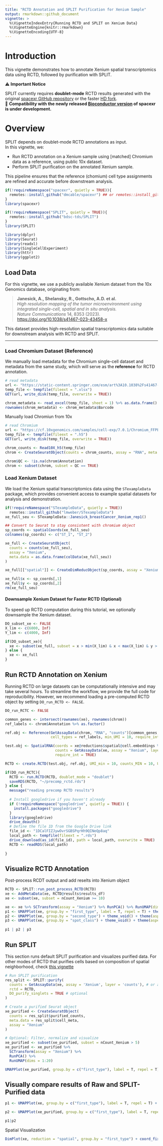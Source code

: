 ```yaml
---
title: "RCTD Annotation and SPLIT Purification for Xenium Sample"
output: rmarkdown::github_document
vignette: >
  %\VignetteIndexEntry{Running RCTD and SPLIT on Xenium Data}
  %\VignetteEngine{knitr::rmarkdown}
  %\VignetteEncoding{UTF-8}
---
```


# Introduction

This vignette demonstrates how to annotate Xenium spatial transcriptomics data using RCTD, followed by purification with SPLIT.

⚠️ **Important Notice**

SPLIT currently requires **doublet-mode** RCTD results generated with the original [spacexr GitHub repository](https://github.com/dmcable/spacexr) or the faster [HD fork](https://github.com/jpromeror/spacexr/tree/HD).  
🚧 **Compatibility with the newly released [Bioconductor version](https://www.bioconductor.org/packages/release/bioc/html/spacexr.html) of spacexr is under development.**

# Overview

SPLIT depends on doublet-mode RCTD annotations as input.  
In this vignette, we:

- Run RCTD annotation on a Xenium sample using [matched] Chromium data as a reference, using public 10x dataset.
- Perform SPLIT purification on the annotated Xenium sample.

This pipeline ensures that the reference (chomium) cell type assignments are refined and accurate before downstream analysis.


```r
if(!requireNamespace("spacexr", quietly = TRUE)){
  remotes::install_github("dmcable/spacexr") ## or remotes::install_github("jpromeror/spacexr@HD") for implementation of the doublet mode.
}
library(spacexr)

if(!requireNamespace("SPLIT", quietly = TRUE)){
  remotes::install_github("bdsc-tds/SPLIT") 
}
library(SPLIT)

library(dplyr)
library(Seurat)
library(readxl)
library(SingleCellExperiment)
library(httr)
library(ggplot2)
```

## Load Data

For this vignette, we use a publicly available Xenium dataset from the 10x Genomics database, originating from:

> **Janesick, A., Shelansky, R., Gottscho, A.D. et al.**  
> *High resolution mapping of the tumor microenvironment using integrated single-cell, spatial and in situ analysis.*  
> *Nature Communications* 14, 8353 (2023).  
> [https://doi.org/10.1038/s41467-023-43458-x](https://doi.org/10.1038/s41467-023-43458-x)

This dataset provides high-resolution spatial transcriptomics data suitable for downstream analysis with RCTD and SPLIT.

---

### Load Chromium Dataset (Reference)

We manually load metadata for the Chromium single-cell dataset and metadata from the same study, which will serve as the **reference** for RCTD annotation.

```r
# read metadata
url <- "https://static-content.springer.com/esm/art%3A10.1038%2Fs41467-023-43458-x/MediaObjects/41467_2023_43458_MOESM4_ESM.xlsx"
temp_file <- tempfile(fileext = ".xlsx")
GET(url, write_disk(temp_file, overwrite = TRUE))

chrom_metadata <- read_excel(temp_file, sheet = 1) %>% as.data.frame()
rownames(chrom_metadata) <- chrom_metadata$Barcode
```

Manually load Chromiun from 10x 
```r
# read Chromium 
url <- "https://cf.10xgenomics.com/samples/cell-exp/7.0.1/Chromium_FFPE_Human_Breast_Cancer_Chromium_FFPE_Human_Breast_Cancer/Chromium_FFPE_Human_Breast_Cancer_Chromium_FFPE_Human_Breast_Cancer_count_sample_filtered_feature_bc_matrix.h5"
temp_file <- tempfile(fileext = ".h5")
GET(url, write_disk(temp_file, overwrite = TRUE))

chrom_counts <- Read10X_h5(temp_file)
chrom <- CreateSeuratObject(counts = chrom_counts, assay = "RNA", meta.data = chrom_metadata)

chrom$QC <- !is.na(chrom$Annotation)
chrom <- subset(chrom, subset = QC == TRUE)
```

### Load Xenium Dataset

We load the Xenium spatial transcriptomics data using the `STexampleData` package, which provides convenient access to example spatial datasets for analysis and demonstration.

```r
if(!requireNamespace("STexampleData", quietly = TRUE))
  remotes::install_github("lmweber/STexampleData")
xe_full_seu <- STexampleData::Janesick_breastCancer_Xenium_rep1() 

## Convert to Seurat to stay consistent with chromium object
sp_coords <- spatialCoords(xe_full_seu)
colnames(sp_coords) <- c("ST_1", "ST_2")

xe_full <- CreateSeuratObject(
  counts = counts(xe_full_seu),
  assay = "Xenium",
  meta.data = as.data.frame(colData(xe_full_seu))
)

xe_full[["spatial"]] <- CreateDimReducObject(sp_coords, assay = "Xenium", key = "ST_")

xe_full$x <- sp_coords[,1]
xe_full$y <- sp_coords[,2]
rm(xe_full_seu)
```

#### Downsample Xenium Dataset for Faster RCTD (Optional)

To speed up RCTD computation during this tutorial, we optionally downsample the Xenium dataset.  

```r
DO_subset_xe <- FALSE 
X_lim <- c(6000, Inf)
Y_lim <- c(4000, Inf)

if(DO_subset_xe){
  xe <- subset(xe_full, subset = x > min(X_lim) & x < max(X_lim) & y > min(Y_lim) & y < max(Y_lim))
} else {
  xe <- xe_full
}
```

## Run RCTD Annotation on Xenium
Running RCTD on large datasets can be computationally intensive and may take several hours. To streamline the workflow, we provide the full code for reproducibility. However, we recommend loading a pre-computed RCTD object by setting `DO_run_RCTD <- FALSE`.
```r
DO_run_RCTC <- FALSE 

common_genes <- intersect(rownames(xe), rownames(chrom))
ref_labels <- chrom$Annotation %>% as.factor()

ref.obj <- Reference(GetAssayData(chrom, "RNA", "counts")[common_genes, ],
                     cell_types = ref_labels, min_UMI = 10, require_int = TRUE)

test.obj <- SpatialRNA(coords = xe@reductions$spatial@cell.embeddings %>% as.data.frame(),
                       counts = GetAssayData(xe, assay = "Xenium", layer = "counts")[common_genes, ],
                       require_int = TRUE)

RCTD <- create.RCTD(test.obj, ref.obj, UMI_min = 10, counts_MIN = 10, UMI_min_sigma = 100, max_cores = 20, CELL_MIN_INSTANCE = 25)

if(DO_run_RCTC){
  RCTD <- run.RCTD(RCTD, doublet_mode = "doublet")
  saveRDS(RCTD, "~/precomp_rctd.rds")
} else {
  message("reading precomp RCTD results")
  
  # Install googledrive if you haven't already
  if (!requireNamespace("googledrive", quietly = TRUE)) {
    install.packages("googledrive")
  }
  library(googledrive)
  drive_deauth()
  # Define the file ID from the Google Drive link
  file_id <- "1DCalFIZJywOvrSGBSPqrHh9QINeQp8aq"
  local_path <- tempfile(fileext = ".rds")
  drive_download(as_id(file_id), path = local_path, overwrite = TRUE)
  RCTD <- readRDS(local_path)
  
}

```

## Visualize RCTD Annotation
Post-process RCDT output and add reselts into Xenium object
```r
RCTD <- SPLIT::run_post_process_RCTD(RCTD)
xe <- AddMetaData(xe, RCTD@results$results_df)
xe <- subset(xe, subset = nCount_Xenium >= 10)
```

```r

xe <- xe %>% SCTransform(assay = "Xenium") %>% RunPCA() %>% RunUMAP(dims = 1:50)
p1 <- UMAPPlot(xe, group.by = "first_type", label = T, repel = T) + theme_void() + theme(aspect.ratio = 1, legend.position = "none")
p2 <- UMAPPlot(xe, group.by = "second_type") + theme_void() + theme(aspect.ratio = 1, legend.position = "bottom")
p3 <- UMAPPlot(xe, group.by = "spot_class") + theme_void() + theme(aspect.ratio = 1, legend.position = "right")
 
p1 | p2 | p3

```


## Run SPLIT
This section runs default SPLIT purification and visualizes purified data.
For other modes of RCTD that purifies cells based on composition of spatial neighborhood, check [this vignette](https://github.com/bdsc-tds/SPLIT/blob/main/doc/Run_spatially_balanced_SPLIT_on_Xenium.html)
```r
# Run SPLIT purification
res_split <- SPLIT::purify(
  counts = GetAssayData(xe, assay = 'Xenium', layer = 'counts'), # or any gene x cells counts matrix
  rctd = RCTD,
  DO_purify_singlets = TRUE # optional
)

# Create a purified Seurat object
xe_purified <- CreateSeuratObject(
  counts = res_split$purified_counts,
  meta.data = res_split$cell_meta,
  assay = "Xenium"
)

# Optional: Filter, normalize and visualize
xe_purified <- subset(xe_purified, subset = nCount_Xenium > 5)
xe_purified <- xe_purified %>%
  SCTransform(assay = "Xenium") %>%
  RunPCA() %>%
  RunUMAP(dims = 1:20)

UMAPPlot(xe_purified, group.by = c("first_type"), label = T, repel = T) + theme_void() + theme(aspect.ratio = 1, legend.position = "none")
```
## Visually compare results of Raw and SPLIT-Purified data
```r
p1 <- UMAPPlot(xe, group.by = c("first_type"), label = T, repel = T) + theme_void() + theme(aspect.ratio = 1, legend.position = "none") + ggtitle("Raw Xenium data")

p2 <- UMAPPlot(xe_purified, group.by = c("first_type"), label = T, repel = T) + theme_void() + theme(aspect.ratio = 1, legend.position = "right") + ggtitle("SPLIT-purified Xenium data")

p1|p2

```

Spatial Visualization
```r
DimPlot(xe, reduction = "spatial", group.by = "first_type") + coord_fixed()
```


